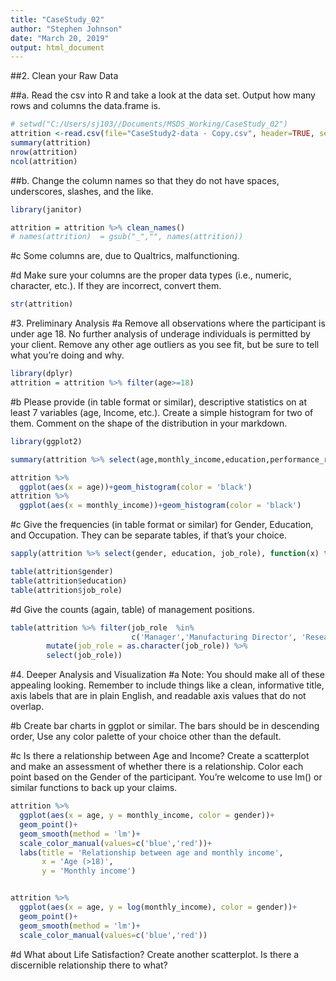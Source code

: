 ```yaml
---
title: "CaseStudy_02"
author: "Stephen Johnson"
date: "March 20, 2019"
output: html_document
---
```


##2. Clean your Raw Data

##a.	Read the csv into R and take a look at the data set.  Output how many rows and columns the data.frame is.
```r
# setwd("C:/Users/sj103//Documents/MSDS_Working/CaseStudy_02")
attrition <-read.csv(file="CaseStudy2-data - Copy.csv", header=TRUE, sep=",")
summary(attrition)
nrow(attrition)
ncol(attrition)
```

##b. Change the column names so that they do not have spaces, underscores, slashes, and the like.
```r
library(janitor)

attrition = attrition %>% clean_names()
# names(attrition)  = gsub("_","", names(attrition))
```
#c	Some columns are, due to Qualtrics, malfunctioning.


#d	Make sure your columns are the proper data types (i.e., numeric, character, etc.).  If they are incorrect, convert them. 
```r
str(attrition)
```

#3.	Preliminary Analysis
#a	Remove all observations where the participant is under age 18.  No further analysis of underage individuals is permitted by your client.  Remove any other age outliers as you see fit, but be sure to tell what you're doing and why.
```r
library(dplyr)
attrition = attrition %>% filter(age>=18)
```

#b	Please provide (in table format or similar), descriptive statistics on at least 7 variables (age, Income, etc.).  Create a simple histogram for two of them.  Comment on the shape of the distribution in your markdown.
```r
library(ggplot2)

summary(attrition %>% select(age,monthly_income,education,performance_rating,job_satisfaction,num_companies_worked,work_life_balance))

attrition %>% 
  ggplot(aes(x = age))+geom_histogram(color = 'black')
attrition %>% 
  ggplot(aes(x = monthly_income))+geom_histogram(color = 'black')

```
#c	Give the frequencies (in table format or similar) for Gender, Education, and Occupation.  They can be separate tables, if that's your choice.
```r

sapply(attrition %>% select(gender, education, job_role), function(x) table(x))

table(attrition$gender)
table(attrition$education)
table(attrition$job_role)

```


#d	Give the counts (again, table) of management positions.
```r
table(attrition %>% filter(job_role  %in% 
                           c('Manager','Manufacturing Director', 'Research Director')) %>% 
        mutate(job_role = as.character(job_role)) %>%
        select(job_role))

```
#4.	Deeper Analysis and Visualization 
#a	Note: You should make all of these appealing looking.  Remember to include things like a clean, informative title, axis labels that are in plain English, and readable axis values that do not overlap.

#b	Create bar charts in ggplot or similar. The bars should be in descending order, Use any color palette of your choice other than the default.

#c	Is there a relationship between Age and Income?  Create a scatterplot and make an assessment of whether there is a relationship.  Color each point based on the Gender of the participant.  You're welcome to use lm() or similar functions to back up your claims.
```r

attrition %>% 
  ggplot(aes(x = age, y = monthly_income, color = gender))+
  geom_point()+
  geom_smooth(method = 'lm')+
  scale_color_manual(values=c('blue','red'))+
  labs(title = 'Relationship between age and monthly income',
       x = 'Age (>18)',
       y = 'Monthly income')


attrition %>% 
  ggplot(aes(x = age, y = log(monthly_income), color = gender))+
  geom_point()+
  geom_smooth(method = 'lm')+
  scale_color_manual(values=c('blue','red'))


```

#d	What about Life Satisfaction?  Create another scatterplot.  Is there a discernible relationship there to what?   

